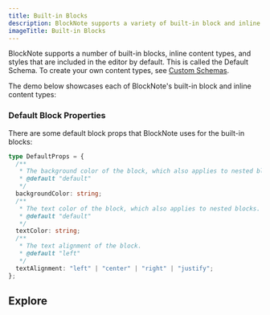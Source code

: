 ```yaml
---
title: Built-in Blocks
description: BlockNote supports a variety of built-in block and inline content types that are included in the editor by default.
imageTitle: Built-in Blocks
---
```


BlockNote supports a number of built-in blocks, inline content types, and styles that are included in the editor by default. This is called the Default Schema. To create your own content types, see [Custom Schemas](/docs/reference/editor/custom-schemas).

The demo below showcases each of BlockNote's built-in block and inline content types:

<Example name="basic/default-blocks" />

### Default Block Properties

There are some default block props that BlockNote uses for the built-in blocks:

```typescript twoslash
type DefaultProps = {
  /**
   * The background color of the block, which also applies to nested blocks.
   * @default "default"
   */
  backgroundColor: string;
  /**
   * The text color of the block, which also applies to nested blocks.
   * @default "default"
   */
  textColor: string;
  /**
   * The text alignment of the block.
   * @default "left"
   */
  textAlignment: "left" | "center" | "right" | "justify";
};
```

## Explore

<CardTable path="features/blocks" />
